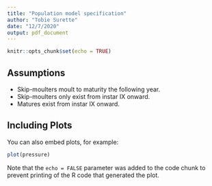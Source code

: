 ```yaml
---
title: "Population model specification"
author: "Tobie Surette"
date: "12/7/2020"
output: pdf_document
---
```


```r
knitr::opts_chunk$set(echo = TRUE)
```

## Assumptions

- Skip-moulters moult to maturity the following year.
- Skip-moulters only exist from instar IX onward.
- Matures exist from instar IX onward.

## Including Plots

You can also embed plots, for example:

```r
plot(pressure)
```

Note that the `echo = FALSE` parameter was added to the code chunk to prevent printing of the R code that generated the plot.
